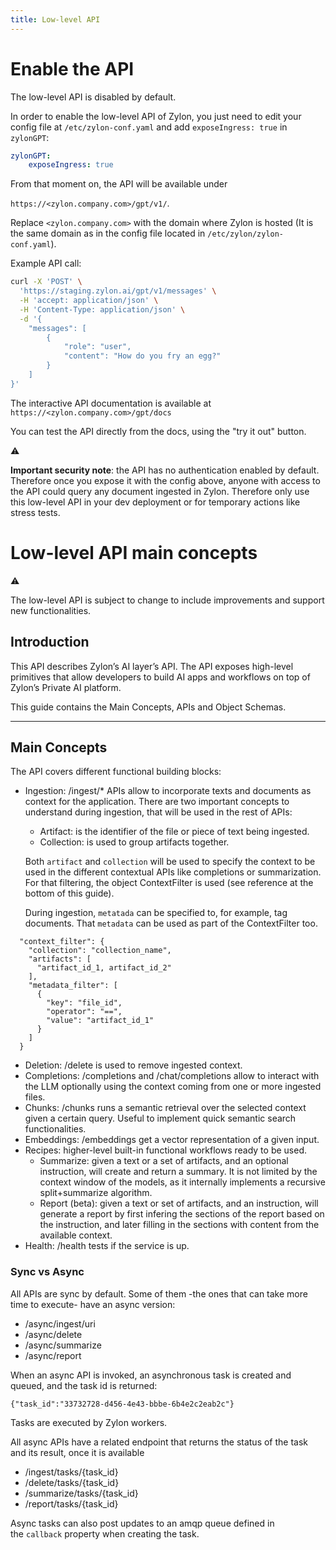 ```yaml
---
title: Low-level API
---
```


# Enable the API

The low-level API is disabled by default.

In order to enable the low-level API of Zylon, you just need to edit your config file at `/etc/zylon-conf.yaml` and add `exposeIngress: true` in `zylonGPT`:

```yaml
zylonGPT:
	exposeIngress: true
```

From that moment on, the API will be available under

`https://<zylon.company.com>/gpt/v1/`. 

Replace `<zylon.company.com>` with the domain where Zylon is hosted (It is the same domain as in the config file located in `/etc/zylon/zylon-conf.yaml`).

Example API call:

```bash
curl -X 'POST' \
  'https://staging.zylon.ai/gpt/v1/messages' \
  -H 'accept: application/json' \
  -H 'Content-Type: application/json' \
  -d '{
    "messages": [
        {
            "role": "user",
            "content": "How do you fry an egg?"
        }
    ]
}'
```

The interactive API documentation is available at `https://<zylon.company.com>/gpt/docs`

You can test the API directly from the docs, using the "try it out" button.

<aside>
⚠️

**Important security note**: the API has no authentication enabled by default. Therefore once you expose it with the config above, anyone with access to the API could query any document ingested in Zylon. Therefore only use this low-level API in your dev deployment or for temporary actions like stress tests. 

</aside>

# Low-level API main concepts

<aside>
⚠️

The low-level API is subject to change to include improvements and support new functionalities.

</aside>

## **Introduction**

This API describes Zylon’s AI layer’s API. The API exposes high-level primitives that allow developers to build AI apps and workflows on top of Zylon’s Private AI platform.

This guide contains the Main Concepts, APIs and Object Schemas.

---

## **Main Concepts**

The API covers different functional building blocks:

- Ingestion: /ingest/* APIs allow to incorporate texts and documents as context for the application. There are two important concepts to understand during ingestion, that will be used in the rest of APIs:
    - Artifact: is the identifier of the file or piece of text being ingested.
    - Collection: is used to group artifacts together.
    
    Both `artifact` and `collection` will be used to specify the context to be used in the different contextual APIs like completions or summarization. For that filtering, the object ContextFilter is used (see reference at the bottom of this guide).
    
    During ingestion, `metatada` can be specified to, for example, tag documents. That `metadata` can be used as part of the ContextFilter too.
    

```
  "context_filter": {
    "collection": "collection_name",
    "artifacts": [
      "artifact_id_1, artifact_id_2"
    ],
    "metadata_filter": [
      {
        "key": "file_id",
        "operator": "==",
        "value": "artifact_id_1"
      }
    ]
  }

```

- Deletion: /delete is used to remove ingested context.
- Completions: /completions and /chat/completions allow to interact with the LLM optionally using the context coming from one or more ingested files.
- Chunks: /chunks runs a semantic retrieval over the selected context given a certain query. Useful to implement quick semantic search functionalities.
- Embeddings: /embeddings get a vector representation of a given input.
- Recipes: higher-level built-in functional workflows ready to be used.
    - Summarize: given a text or a set of artifacts, and an optional instruction, will create and return a summary. It is not limited by the context window of the models, as it internally implements a recursive split+summarize algorithm.
    - Report (beta): given a text or set of artifacts, and an instruction, will generate a report by first infering the sections of the report based on the instruction, and later filling in the sections with content from the available context.
- Health: /health tests if the service is up.

### **Sync vs Async**

All APIs are sync by default. Some of them -the ones that can take more time to execute- have an async version:

- /async/ingest/uri
- /async/delete
- /async/summarize
- /async/report

When an async API is invoked, an asynchronous task is created and queued, and the task id is returned:

`{"task_id":"33732728-d456-4e43-bbbe-6b4e2c2eab2c"}`

Tasks are executed by Zylon workers.

All async APIs have a related endpoint that returns the status of the task and its result, once it is available

- /ingest/tasks/{task_id}
- /delete/tasks/{task_id}
- /summarize/tasks/{task_id}
- /report/tasks/{task_id}

Async tasks can also post updates to an amqp queue defined in the `callback` property when creating the task.
